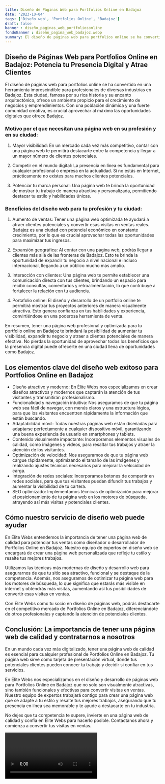 ```yaml
---
title: Diseño de Páginas Web para Portfolios Online en Badajoz
date: '2023-10-04'
tags: ['Diseño web', 'Portfolios Online', 'Badajoz']
draft: false
banner : diseño_paginas_web_portfoliosonline
fondoBanner : diseño_pagina_web_badajoz.webp
summary: El diseño de páginas web para portfolios online se ha convertido en una herramienta imprescindible para profesionales de diversas industrias en Badajoz. Esta ciudad, famosa por su rica historia y su encanto arquitectónico, ofrece un ambiente propicio para el crecimiento de negocios y emprendimientos. Con una población dinámica y una fuerte comunidad creativa, es crucial aprovechar al máximo las oportunidades digitales que ofrece Badajoz. 
---
```


## Diseño de Páginas Web para Portfolios Online en Badajoz: Potencia tu Presencia Digital y Atrae Clientes

El diseño de páginas web para portfolios online se ha convertido en una herramienta imprescindible para profesionales de diversas industrias en Badajoz. Esta ciudad, famosa por su rica historia y su encanto arquitectónico, ofrece un ambiente propicio para el crecimiento de negocios y emprendimientos. Con una población dinámica y una fuerte comunidad creativa, es crucial aprovechar al máximo las oportunidades digitales que ofrece Badajoz. 

### Motivo por el que necesitan una página web en su profesión y en su ciudad:

1. Mayor visibilidad: En un mercado cada vez más competitivo, contar con una página web te permitirá destacarte entre la competencia y llegar a un mayor número de clientes potenciales.

2. Competir en el mundo digital: La presencia en línea es fundamental para cualquier profesional o empresa en la actualidad. Si no estás en Internet, prácticamente no existes para muchos clientes potenciales.

3. Potenciar tu marca personal: Una página web te brinda la oportunidad de mostrar tu trabajo de manera atractiva y personalizada, permitiendo destacar tu estilo y habilidades únicas.

### Beneficios del diseño web para tu profesión y tu ciudad:

1. Aumento de ventas: Tener una página web optimizada te ayudará a atraer clientes potenciales y convertir esas visitas en ventas reales. Badajoz es una ciudad con potencial económico en constante crecimiento, por lo que es crucial aprovechar todas las oportunidades para maximizar tus ingresos.

2. Expansión geográfica: Al contar con una página web, podrás llegar a clientes más allá de las fronteras de Badajoz. Esto te brinda la oportunidad de expandir tu negocio a nivel nacional e incluso internacional, llegando a un público mucho más amplio.

3. Interacción con clientes: Una página web te permite establecer una comunicación directa con tus clientes, brindando un espacio para recibir consultas, comentarios y retroalimentación, lo que contribuye a fortalecer la relación con tu audiencia.

4. Portafolio online: El diseño y desarrollo de un portfolio online te permitirá mostrar tus proyectos anteriores de manera visualmente atractiva. Esto genera confianza en tus habilidades y experiencia, convirtiéndose en una poderosa herramienta de venta.

En resumen, tener una página web profesional y optimizada para tu portfolio online en Badajoz te brindará la posibilidad de aumentar tu visibilidad, expandir tu negocio y atraer a clientes potenciales de manera efectiva. No pierdas la oportunidad de aprovechar todos los beneficios que la presencia digital puede ofrecerte en una ciudad llena de oportunidades como Badajoz.

<GifSeo />

<Cta />

## Los elementos clave del diseño web exitoso para Portfolios Online en Badajoz
- Diseño atractivo y moderno: En Élite Webs nos especializamos en crear diseños atractivos y modernos que captarán la atención de tus visitantes y transmitirán profesionalismo.
- Funcionalidad y navegación intuitiva: Nos aseguramos de que tu página web sea fácil de navegar, con menús claros y una estructura lógica, para que los visitantes encuentren rápidamente la información que están buscando.
- Adaptabilidad móvil: Todas nuestras páginas web están diseñadas para adaptarse perfectamente a cualquier dispositivo móvil, garantizando una buena experiencia de usuario en smartphones y tablets.
- Contenido visualmente impactante: Incorporamos elementos visuales de calidad, como imágenes y videos, para resaltar tus trabajos y atraer la atención de los visitantes.
- Optimización de velocidad: Nos aseguramos de que tu página web cargue rápidamente, optimizando el tamaño de las imágenes y realizando ajustes técnicos necesarios para mejorar la velocidad de carga.
- Integración de redes sociales: Incorporamos botones de compartir en redes sociales, para que tus visitantes puedan difundir tus trabajos y aumentar la visibilidad de tu cartera.
- SEO optimizado: Implementamos técnicas de optimización para mejorar el posicionamiento de tu página web en los motores de búsqueda, atrayendo así más visitas y potenciales clientes.

## Cómo nuestro servicio de diseño web puede ayudar
En Élite Webs entendemos la importancia de tener una página web de calidad para potenciar tus ventas como diseñador o desarrollador de Portfolios Online en Badajoz. Nuestro equipo de expertos en diseño web se encargará de crear una página web personalizada que refleje tu estilo y resalte tus mejores trabajos.

Utilizamos las técnicas más modernas de diseño y desarrollo web para asegurarnos de que tu sitio sea atractivo, funcional y se destaque de la competencia. Además, nos aseguramos de optimizar tu página web para los motores de búsqueda, lo que significa que estarás más visible en internet y obtendrás más visitas, aumentando así tus posibilidades de convertir esas visitas en ventas.

Con Élite Webs como tu socio en diseño de páginas web, podrás destacarte en el competitivo mercado de Portfolios Online en Badajoz, diferenciándote de otros profesionales y captando la atención de potenciales clientes.

## Conclusión: La importancia de tener una página web de calidad y contratarnos a nosotros
En un mundo cada vez más digitalizado, tener una página web de calidad es esencial para cualquier profesional de Portfolios Online en Badajoz. Tu página web sirve como tarjeta de presentación virtual, donde tus potenciales clientes pueden conocer tu trabajo y decidir si confiar en tus servicios.

En Élite Webs nos especializamos en el diseño y desarrollo de páginas web para Portfolios Online en Badajoz que no solo son visualmente atractivas, sino también funcionales y efectivas para convertir visitas en ventas. Nuestro equipo de expertos trabajará contigo para crear una página web que se adapte a tu estilo y resalte tus mejores trabajos, asegurando que tu presencia en línea sea memorable y te ayude a destacarte en tu industria.

No dejes que tu competencia te supere, invierte en una página web de calidad y confía en Élite Webs para hacerlo posible. Contáctanos ahora y comienza a convertir tus visitas en ventas.

<Video />

<CtaBot job='Portfolios Online' city='Badajoz'/>

<Gmaps query='Badajoz+españa+maps' />